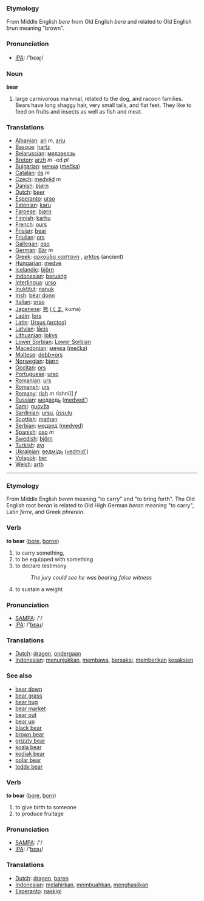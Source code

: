 === Etymology === 
From Middle English ''bere'' from Old English ''bera'' and related to Old English ''brun'' meaning &quot;brown&quot;.

=== Pronunciation ===
*[[w:IPA|IPA]]: /'bεəɽ/

=== Noun ===

'''bear'''

# large carnivorous mammal, related to the dog, and racoon families. Bears have long shaggy hair, very small tails, and flat feet. They like to feed on fruits and insects as well as fish and meat. 

=== Translations ===
*[[Albanian]]: [[ari]] ''m'', [[ariu]]
*[[Basque]]: [[hartz]]
*[[Belarussian]]: [[мядзведзь]]
*[[Breton]]: [[arzh]] ''m'' -ed ''pl''
*[[Bulgarian]]: [[мечка]] ([[mečka]])
*[[Catalan]]: [[ós]] ''m''
*[[Czech]]: [[medvěd]] ''m''
*[[Danish]]: [[bjørn]]
*[[Dutch]]: [[beer]] '' ''
*[[Esperanto]]: [[urso]]
*[[Estonian]]: [[karu]]
*[[Faroese]]: [[bjørn]]
*[[Finnish]]: [[karhu]]
*[[French]]: [[ours]] '' ''
*[[Frisian]]: [[bear]]
*[[Friulian]]: [[ors]]
*[[Gallegan]]: [[oso]]
*[[German]]: [[Bär]] ''m''
*[[Greek]]: [[αρκούδα καστανή]] '' '', [[arktos]] (ancient)
*[[Hungarian]]: [[medve]]
*[[Icelandic]]: [[björn]]
*[[Indonesian]]: [[beruang]]
*[[Interlingua]]: [[urso]]
*[[Inuktitut]]: [[nanuk]]
*[[Irish]]: [[béar donn]]
*[[Italian]]: [[orso]] '' ''
*[[Japanese]]: [[熊]] ([[くま]], kuma)
*[[Ladin]]: [[lors]]
*[[Latin]]: [[Ursus (arctos)]] '' ''
*[[Latvian]]: [[lācis]]
*[[Lithuanian]]: [[lokys]]
*[[Lower Sorbian]]: [[Lower Sorbian]]
*[[Macedonian]]: [[мечка]] ([[mečka]])
*[[Maltese]]: [[debb=ors]]
*[[Norwegian]]: [[bjørn]]
*[[Occitan]]: [[ors]]
*[[Portuguese]]: [[urso]]
*[[Romanian]]: [[urs]]
*[[Romansh]]: [[urs]]
*[[Romany]]: [[rish]] ''m'' rishni]] ''f''
*[[Russian]]: [[медведь]] ([[medved']]) '' ''
*[[Sami]]: [[guovža]]
*[[Sardinian]]: [[ursu]], [[ůssulu]]
*[[Scottish]]: [[mathan]]
*[[Serbian]]: [[медвед]] ([[medved]])
*[[Spanish]]: [[oso]] ''m''
*[[Swedish]]: [[björn]]
*[[Turkish]]: [[ayı]]
*[[Ukrainian]]: [[ведмідь]] ([[vedmid']])
*[[Volapük]]: [[ber]]
*[[Welsh]]: [[arth]]

----

=== Etymology ===
From Middle English ''beren'' meaning &quot;to carry&quot; and &quot;to bring forth&quot;. The Old English root ''beran'' is related to Old High German ''beran'' meaning &quot;to carry&quot;, Latin ''ferre'', and Greek ''phrerein''.

=== Verb ===

'''to bear''' ([[bore]], [[borne]])

# to carry something,
# to be equipped with something
# to declare testimony
#:''The jury could see he was bearing false witness''
# to sustain a weight

=== Pronunciation ===
*[[w:SAMPA|SAMPA]]: /'/
*[[w:IPA|IPA]]: /'[[bεəɻ]]/

=== Translations ===
*[[Dutch]]: [[dragen]], [[ondergaan]]
*[[Indonesian]]: [[tunjuk|menunjukkan]], [[bawa|membawa]], [[saksi|bersaksi]], [[beri|memberikan]] [[saksi|kesaksian]]

=== See also ===
*[[bear down]]
*[[bear grass]]
*[[bear hug]]
*[[bear market]]
*[[bear out]]
*[[bear up]]
*[[black bear]]
*[[brown bear]]
*[[grizzly bear]]
*[[koala bear]]
*[[kodiak bear]]
*[[polar bear]]
*[[teddy bear]]

=== Verb ===

'''to bear''' ([[bore]], [[born]])

# to give birth to someone
# to produce fruitage

=== Pronunciation ===
*[[w:SAMPA|SAMPA]]: /'/
*[[w:IPA|IPA]]: /'[[bεəɻ]]/

=== Translations ===
*[[Dutch]]: [[dragen]], [[baren]]
*[[Indonesian]]: [[lahir|melahirkan]], [[buah|membuahkan]], [[hasil|menghasilkan]]
*[[Esperanto]]: [[naskigi]]